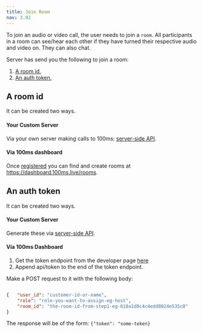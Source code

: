```yaml
---
title: Join Room
nav: 3.02
---
```


To join an audio or video call, the user needs to join a `room`. All participants in a room can see/hear each other if they have turned their respective audio and video on. They can also chat.

Server has send you the following to join a room:
1. [A room id.](#a-room-id)
2. [An auth token.](#an-auth-token)

## A room id

It can be created two ways.

#### Your Custom Server
Via your own server making calls to 100ms: [server-side API](/server-side/v2/basic-features/Room).

#### Via 100ms dashboard

Once [registered](https://dashboard.100ms.live/register) you can find and create rooms at https://dashboard.100ms.live/rooms.
    
## An auth token

It can be created two ways.

#### Your Custom Server
Generate these via [server-side API](/server-side/v2/basic-features/Authentication).

#### Via 100ms Dashboard
1. Get the token endpoint from the developer page [here](https://dashboard.100ms.live/developer)
2. Append api/token to the end of the token endpoint.

Make a POST request to it with the following body:

```json

{   "user_id": "customer-id-or-name",
    "role": "role-you-want-to-assign-eg-host",
    "room_id": "the-room-id-from-step1-eg-610a1d0c4c4edd8024e535c0"
}

```

The response will be of the form:
`{"token": "some-token}`
